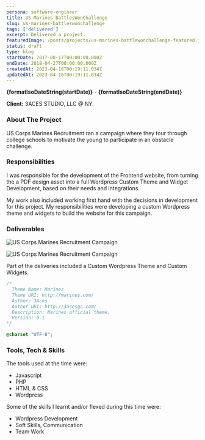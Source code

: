 ```yaml
---
persona: software-engineer
title: US Marines BattlesWonChallenge
slug: us-marines-battleswonchallenge
tags: ['delivered']
excerpt: Delivered a project.
featuredImage: /posts/projects/us-marines-battlewonchallenge-featured.jpeg
status: draft
type: blog
startDate: 2017-08-17T00:00:00.000Z
endDate: 2018-04-27T00:00:00.000Z
createdAt: 2023-04-16T00:19:11.034Z
updatedAt: 2023-04-16T00:19:11.034Z
---
```



**{formatIsoDateString(startDate)}** - **{formatIsoDateString(endDate)}**

**Client:** 3ACES STUDIO, LLC @ NY.

### About The Project

US Corps Marines Recruitment ran a campaign where they tour through college schools to motivate the young to participate in an obstacle challenge. 


### Responsibilities

I was responsible for the development of the Frontend website, from turning the a PDF design asset into a full Wordpress Custom Theme and Widget Development, based on their needs and integrations.

My work also included working first hand with the decisions in development for this project. My responsibilities were developing a custom Wordpress theme and widgets to build the website for this campaign.

### Deliverables

![US Corps Marines Recruitment Campaign](/posts/projects/us-marines-deliverable.png)

![US Corps Marines Recruitment Campaign](/posts/projects/us-marines-battlewonchallenge-featured.jpeg)

Part of the deliveries included a Custom Wordpress Theme and Custom Widgets.

```css
/*
  Theme Name: Marines
  Theme URI: http://marines.com/
  Author: 3Aces
  Author URI: http://3asesgc.com/
  Description: Marines official theme.
  Version: 0.1
*/

@charset "UTF-8";
```


### Tools, Tech & Skills

The tools used at the time were:

- Javascript
- PHP
- HTML & CSS
- Wordpress

Some of the skills I learnt and/or flexed during this time were:

- Wordpress Development 
- Soft Skills, Communication
- Team Work
